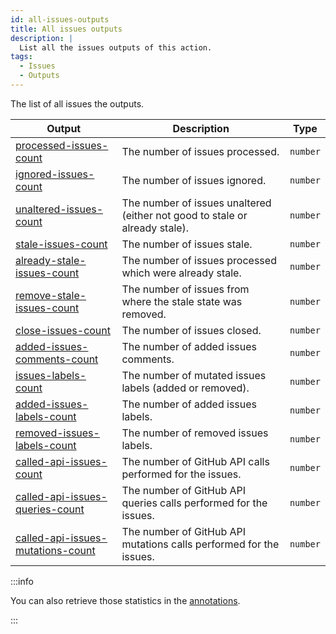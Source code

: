 ```yaml
---
id: all-issues-outputs
title: All issues outputs
description: |
  List all the issues outputs of this action.
tags:
  - Issues
  - Outputs
---
```


The list of all issues the outputs.

| Output                                                                        | Description                                                                 | Type     |
| ----------------------------------------------------------------------------- | --------------------------------------------------------------------------- | -------- |
| [processed-issues-count](processed-issues-count-output)                       | The number of issues processed.                                             | `number` |
| [ignored-issues-count](ignored-issues-count-output)                           | The number of issues ignored.                                               | `number` |
| [unaltered-issues-count](unaltered-issues-count-output)                       | The number of issues unaltered (either not good to stale or already stale). | `number` |
| [stale-issues-count](stale-issues-count-output)                               | The number of issues stale.                                                 | `number` |
| [already-stale-issues-count](already-stale-issues-count-output)               | The number of issues processed which were already stale.                    | `number` |
| [remove-stale-issues-count](remove-stale-issues-count-output)                 | The number of issues from where the stale state was removed.                | `number` |
| [close-issues-count](close-issues-count-output)                               | The number of issues closed.                                                | `number` |
| [added-issues-comments-count](added-issues-comments-count-output)             | The number of added issues comments.                                        | `number` |
| [issues-labels-count](issues-labels-count-output)                             | The number of mutated issues labels (added or removed).                     | `number` |
| [added-issues-labels-count](added-issues-labels-count-output)                 | The number of added issues labels.                                          | `number` |
| [removed-issues-labels-count](removed-issues-labels-count-output)             | The number of removed issues labels.                                        | `number` |
| [called-api-issues-count](called-api-issues-count-output)                     | The number of GitHub API calls performed for the issues.                    | `number` |
| [called-api-issues-queries-count](called-api-issues-queries-count-output)     | The number of GitHub API queries calls performed for the issues.            | `number` |
| [called-api-issues-mutations-count](called-api-issues-mutations-count-output) | The number of GitHub API mutations calls performed for the issues.          | `number` |

:::info

You can also retrieve those statistics in the [annotations](../../annotations).

:::

